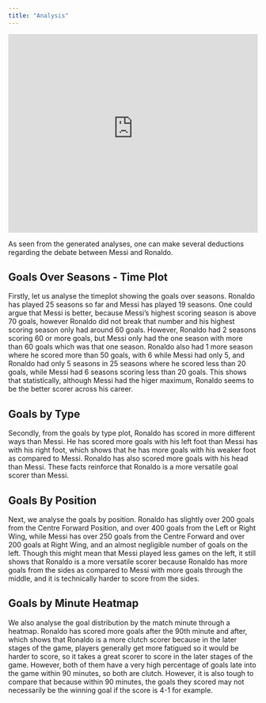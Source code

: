 ```yaml
---
title: "Analysis"
---
```


```{=html}
<iframe height="400" width="100%" frameborder="no" src="https://amirnotsosmart.shinyapps.io/sample_app_nm2207/"> </iframe>
```

As seen from the generated analyses, one can make several deductions regarding the debate between Messi and Ronaldo.

## Goals Over Seasons - Time Plot

Firstly, let us analyse the timeplot showing the goals over seasons. Ronaldo has played 25 seasons so far and Messi has played 19 seasons. One could argue that Messi is better, because Messi's highest scoring season is above 70 goals, however Ronaldo did not break that number and his highest scoring season only had around 60 goals. However, Ronaldo had 2 seasons scoring 60 or more goals, but Messi only had the one season with more than 60 goals which was that one season. Ronaldo also had 1 more season where he scored more than 50 goals, with 6 while Messi had only 5, and Ronaldo had only 5 seasons in 25 seasons where he scored less than 20 goals, while Messi had 6 seasons scoring less than 20 goals. This shows that statistically, although Messi had the higer maximum, Ronaldo seems to be the better scorer across his career.

## Goals by Type 

Secondly, from the goals by type plot, Ronaldo has scored in more different ways than Messi. He has scored more goals with his left foot than Messi has with his right foot, which shows that he has more goals with his weaker foot as compared to Messi. Ronaldo has also scored more goals with his head than Messi. These facts reinforce that Ronaldo is a more versatile goal scorer than Messi.

## Goals By Position

Next, we analyse the goals by position. Ronaldo has slightly over 200 goals from the Centre Forward Position, and over 400 goals from the Left or Right Wing, while Messi has over 250 goals from the Centre Forward and over 200 goals at Right Wing, and an almost negligible number of goals on the left. Though this might mean that Messi played less games on the left, it still shows that Ronaldo is a more versatile scorer because Ronaldo has more goals from the sides as compared to Messi with more goals through the middle, and it is technically harder to score from the sides.

## Goals by Minute Heatmap

We also analyse the goal distribution by the match minute through a heatmap. Ronaldo has scored more goals after the 90th minute and after, which shows that Ronaldo is a more clutch scorer because in the later stages of the game, players generally get more fatigued so it would be harder to score, so it takes a great scorer to score in the later stages of the game. However, both of them have a very high percentage of goals late into the game within 90 minutes, so both are clutch. However, it is also tough to compare that because within 90 minutes, the goals they scored may not necessarily be the winning goal if the score is 4-1 for example.
